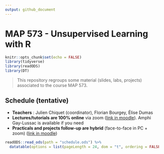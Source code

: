 ```yaml
---
output: github_document
---
```


# MAP 573 - Unsupervised Learning with R

```r
knitr::opts_chunk$set(echo = FALSE)
library(tidyverse)
library(readODS)
library(DT)
```

> This repository regroups some material (slides, labs, projects) associated to the course MAP 573.

## Schedule (tentative)

  - **Teachers** : Julien Chiquet (coordinator), Florian Bourgey, Élise Dumas
  - **Lectures/tutorials are 100% online** via zoom ([link in moodle](https://moodle.polytechnique.fr/enrol/index.php?id=9404)).  Amphi Gay-Lussac is available if you need 
  - **Practicals and projects follow-up are hybrid** (face-to-face in PC + zoom) ([link in moodle](https://moodle.polytechnique.fr/enrol/index.php?id=9404))

```r
readODS::read_ods(path = "schedule.ods") %>% 
  datatable(options = list(pageLength = 24, dom = "t", ordering = FALSE), rownames = FALSE)
```



<!-- October the 1st, 2019 -->

<!--   - *Course*: Introduction to clustering -- [slides](https://github.com/jchiquet/CourseUnsupervisedLearningX/raw/master/slides/DataClustering/DataClustering.pdf) -->
<!--   - *Labs*: EM algorithm for mixtures of univariate Gaussians [sheet](https://github.com/jchiquet/CourseUnsupervisedLearningX/raw/master/labs/MixtureModelsEM/tuto_mixtureModelsEM.pdf) -->

<!-- October the 15th, 2019 -->

<!--   - *Course*: Introduction to graph clustering -- [slides](https://github.com/jchiquet/CourseUnsupervisedLearningX/raw/master/slides/GraphClustering/GraphClustering.pdf) -->
<!--   - *Labs*: Hierarchical and Spectral Clustering for Network Data [sheet](https://github.com/jchiquet/CourseUnsupervisedLearningX/raw/master/labs/GraphPartitioning//tuto_GraphPartitioning.pdf) -->
<!--   - *Homework*: Implementing Variational EM in the Stochastic Block Model [sheet](https://github.com/jchiquet/CourseUnsupervisedLearningX/raw/master/Homework/Homework_SBM.pdf) -->


<!-- ### Statistical Models for Networks Data: SBM part 1 -->

<!-- November the 15th, 2018 -->

<!--   - *Course*: Mixture Models, EM algorithm - ### Unsupervised Learning: Clustering
[slides](https://github.com/jchiquet/CourseStatNetwork/raw/master/slides/GraphModel/GraphModels.pdf) -->
<!--   - *Tutorial*: Reminder on mixture models [sheet](https://github.com/jchiquet/CourseStatNetwork/raw/master/practicals/MixtureModelsEM/tuto_mixtureModelsEM.pdf) -->
<!-- [hints](https://github.com/jchiquet/CourseStatNetwork/raw/master/practicals/MixtureModelsEM/hints.R) -->
<!--   - *Correction*: [full algorithm in R](https://github.com/jchiquet/CourseStatNetwork/raw/master/practicals/MixtureModelsEM/full_EM.R) and  -->
<!-- [detailed correction](https://github.com/jchiquet/CourseStatNetwork/raw/master/practicals/MixtureModelsEM/tuto_mixtureModelsEM_corr.pdf) -->

<!-- ### Statistical Models for Networks Data: SBM part 2 -->

<!--   - *Course*: Variational EM algorithm, Stochastic Block Model	- [slides](https://github.com/jchiquet/CourseStatNetwork/raw/master/slides/GraphModel/GraphModels.pdf) -->
<!--   - *Tutorial*: Stochastic Block Model and variational inference [sheet](https://github.com/jchiquet/CourseStatNetwork/raw/master/practicals/GraphModels/tuto_GraphModels.pdf) -->

<!-- November the 22th, 2018 -->

<!-- ## Computer requirements -->

<!-- You need to have a recent version of [Rstudio](https://www.rstudio.com/products/rstudio/download/) installed with [R](https://cran.r-project.org) >= 3.5.1 and the following packages installed: -->

<!-- ### Basic packages for R extensions -->

<!-- ```{r other packages, eval = FALSE} -->
<!-- install.packages("devtools") -->
<!-- install.packages("knitr") -->
<!-- install.packages("rmarkdown") -->
<!-- install.packages("aricode") -->
<!-- install.packages("Matrix") -->
<!-- ``` -->

<!-- ### Packages for graph manipulation -->

<!-- ```{r graph packages, eval = FALSE} -->
<!-- install.packages("igraph") -->
<!-- install.packages("sna") -->
<!-- install.packages("network") -->
<!-- ``` -->

<!-- ### Packages for stochastic block models -->

<!-- ```{r SBM packages, eval = FALSE} -->
<!-- install.packages("blockmodels") -->
<!-- install.packages("mixer") ## you must install from source -->
<!-- ``` -->

<!-- ### Packages for fancy plotting -->

<!-- ```{r tidy packages, eval = FALSE} -->
<!-- install.packages("tidyverse") -->
<!-- install.packages("ggraph") -->
<!-- ``` -->

<!-- ## Evaluation and Projects: extension of the stochastic block model -->

<!--   - *Projects are here*: [subjects](https://github.com/jchiquet/CourseStatNetwork/raw/master/projects/projects.pdf) -->

<!-- Subjects of the projects will be discussed on the 22th of November.  -->

<!-- Evaluation of the module will be made based on 1) a report (less than 10 pages in English) and 2) A 15 talks presenting your project and 3) the reports sent at the end of each tutorial. -->

<!-- ## References  -->

<!-- * [Rstudio cheat sheets](https://www.rstudio.com/resources/cheatsheets/) -->

<!-- Some book (not freely available, sorry) -->

<!-- * [Statistical Analysis of Network Data: Methods and Models, by Eric D. Kolaczyk](https://books.google.fr/books?id=Q-GNLsqq7QwC&source=gbs_book_similarbooks) -->
<!-- * [Statistical Analysis of Network Data with R, by Eric D. Kolaczyk, Gábor Csárdi](https://books.google.fr/books?id=cNMhBAAAQBAJ&source=gbs_navlinks_s) -->
<!-- * Bishop, C. (2000). Introduction to graphical modelling, 2nd edn. Springer, New York. -->
<!-- * Højsgaard, S., Edwards , D., Lauritzen, S. (2012). Graphical Models with R. Springer,  New York. -->

<!-- Some material online  -->

<!-- * [Eric D. Kolazcyk's course slides](http://math.bu.edu/ness12/ness2012-shortcourse-kolaczyk.pdf) -->
<!-- * [Catherine Matias's course page (in French)](http://cmatias.perso.math.cnrs.fr/Cours_Graphes.html) -->


